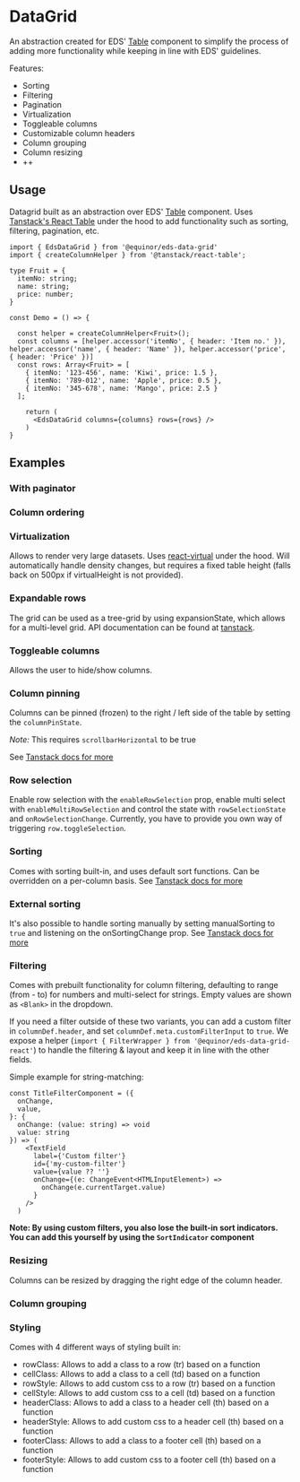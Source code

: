 
<Meta of={ComponentStories} />

# DataGrid

An abstraction created for EDS' [Table](https://eds.equinor.com/0b0c666ab/p/392109-table/b/398446) component to simplify the process of adding more functionality while keeping in line with EDS' guidelines.

Features:
- Sorting
- Filtering
- Pagination
- Virtualization
- Toggleable columns
- Customizable column headers
- Column grouping
- Column resizing
- ++



<Links
    ariaUrl="https://www.w3.org/WAI/ARIA/apg/patterns/table/"
    figmaUrl="https://www.figma.com/file/0bGXR2sCwMVSDNyyzu5BXrO5/UI%E2%80%94User-Interface?node-id=17481%3A1541"
    documentationUrl="https://eds.equinor.com/0b0c666ab/p/392109-table/b/398446"
    sourceUrl="https://github.com/equinor/design-system/blob/develop/packages/eds-data-grid-react/src/EdsDataGrid.tsx"
    npmUrl="https://www.npmjs.com/package/@equinor/eds-data-grid-react"
/>

<Primary />
<Controls />

## Usage

Datagrid built as an abstraction over EDS' [Table](https://eds.equinor.com/0b0c666ab/p/392109-table/b/398446) component.
Uses [Tanstack's React Table](https://tanstack.com/table/v8/docs/api/introduction) under the hood to add functionality such as sorting, filtering, pagination, etc.

```tsx
import { EdsDataGrid } from '@equinor/eds-data-grid'
import { createColumnHelper } from '@tanstack/react-table';

type Fruit = {
  itemNo: string;
  name: string;
  price: number;
}

const Demo = () => {

  const helper = createColumnHelper<Fruit>();
  const columns = [helper.accessor('itemNo', { header: 'Item no.' }), helper.accessor('name', { header: 'Name' }), helper.accessor('price', { header: 'Price' })]
  const rows: Array<Fruit> = [
    { itemNo: '123-456', name: 'Kiwi', price: 1.5 },
    { itemNo: '789-012', name: 'Apple', price: 0.5 },
    { itemNo: '345-678', name: 'Mango', price: 2.5 }
  ];

    return (
      <EdsDataGrid columns={columns} rows={rows} />
    )
}
```

## Examples

### With paginator

<Canvas of={ComponentStories.Paging} />

### Column ordering

<Canvas of={ComponentStories.ColumnOrdering} />

### Virtualization

Allows to render very large datasets. Uses <a href="https://tanstack.com/virtual/v3">react-virtual</a> under the hood.
Will automatically handle density changes, but requires a fixed table height (falls back on 500px if virtualHeight is not provided).

<Canvas of={ComponentStories.Virtualization} />

### Expandable rows

The grid can be used as a tree-grid by using expansionState, which allows for a multi-level grid. API documentation can be found at [tanstack](https://tanstack.com/table/v8/docs/api/features/expanding).

<Canvas of={ComponentStories.ExpandRows} />

### Toggleable columns

Allows the user to hide/show columns.

<Canvas of={ComponentStories.HideShowColumns} />

### Column pinning

Columns can be pinned (frozen) to the right / left side of the table by setting the `columnPinState`.

*Note:* This requires `scrollbarHorizontal` to be true

See [Tanstack docs for more](https://tanstack.com/table/v8/docs/api/features/pinning)

<Canvas of={ComponentStories.ColumnPinning} />

### Row selection

Enable row selection with the `enableRowSelection` prop, enable multi select with `enableMultiRowSelection` and control the state with `rowSelectionState` and `onRowSelectionChange`. Currently, you have to provide you own way of triggering `row.toggleSelection`.

<Canvas of={ComponentStories.RowSelection} />

### Sorting

Comes with sorting built-in, and uses default sort functions. Can be overridden on a per-column basis.
See [Tanstack docs for more](https://tanstack.com/table/v8/docs/api/features/sorting)

<Canvas of={ComponentStories.Sortable} />

### External sorting

It's also possible to handle sorting manually by setting manualSorting to `true` and listening on the onSortingChange prop.
See [Tanstack docs for more](https://tanstack.com/table/v8/docs/api/features/sorting)

<Canvas of={ComponentStories.ManualSorting} />

### Filtering

Comes with prebuilt functionality for column filtering, defaulting to range (from - to) for numbers and multi-select for strings.
Empty values are shown as `<Blank>` in the dropdown.

If you need a filter outside of these two variants, you can add a custom filter in `columnDef.header`, and set `columnDef.meta.customFilterInput` to `true`.
We expose a helper (`import { FilterWrapper } from '@equinor/eds-data-grid-react'`) to handle the filtering & layout and keep it in line with the other fields.

Simple example for string-matching:
```tsx
const TitleFilterComponent = ({
  onChange,
  value,
}: {
  onChange: (value: string) => void
  value: string
}) => (
    <TextField
      label={'Custom filter'}
      id={'my-custom-filter'}
      value={value ?? ''}
      onChange={(e: ChangeEvent<HTMLInputElement>) =>
        onChange(e.currentTarget.value)
      }
    />
  )
```

**Note: By using custom filters, you also lose the built-in sort indicators. You can add this yourself by using the `SortIndicator` component**

<Canvas of={ComponentStories.ColumnFiltering} />

### Resizing

Columns can be resized by dragging the right edge of the column header.

<Canvas of={ComponentStories.ColumnResize} />

### Column grouping

<Canvas of={ComponentStories.ColumnGrouping} />

### Styling

Comes with 4 different ways of styling built in:
- rowClass: Allows to add a class to a row (tr) based on a function
- cellClass: Allows to add a class to a cell (td) based on a function
- rowStyle: Allows to add custom css to a row (tr) based on a function
- cellStyle: Allows to add custom css to a cell (td) based on a function
- headerClass: Allows to add a class to a header cell (th) based on a function
- headerStyle: Allows to add custom css to a header cell (th) based on a function
- footerClass: Allows to add a class to a footer cell (th) based on a function
- footerStyle: Allows to add custom css to a footer cell (th) based on a function

<Canvas of={ComponentStories.Styling} />
